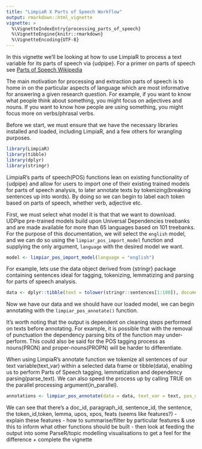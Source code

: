 ```yaml
---
title: "LimpiaR X Parts of Speech Workflow"
output: rmarkdown::html_vignette
vignette: >
  %\VignetteIndexEntry{processing_parts_of_speech}
  %\VignetteEngine{knitr::rmarkdown}
  %\VignetteEncoding{UTF-8}
---
```

In this vignette we'll be looking at how to use LimpiaR to process a text variable for its parts of speech via {udpipe}. For a primer on parts of speech see [Parts of Speech Wikipedia](https://en.wikipedia.org/wiki/Part_of_speech)

The main motivation for processing and extraction parts of speech is to home in on the particular aspects of language which are most informative for answering a given research question. For example, if you want to know what people think about something, you might focus on adjectives and nouns. If you want to know how people are using something, you might focus more on verbs/phrasal verbs.

Before we start, we must ensure that we have the necessary libraries installed and loaded, including LimpiaR, and a few others for wrangling purposes.
```r
library(LimpiaR)
library(tibble)
library(dplyr)
library(stringr)
```
LimpiaR's parts of speech(POS) functions lean on existing functionality of {udpipe} and allow for users to import one of their existing trained models for parts of speech analysis, to later annotate texts by tokenizing(breaking sentences up into words). By doing so we can begin to label each token based on parts of speech, whether verb, adjective etc.

First, we must select what model it is that that we want to download. UDPipe pre-trained models build upon  Universal Dependencies treebanks and are made available for more than 65 languages based on 101 treebanks. For the purpose of this documentation, we will select the `english` model, and we can do so using the `limpiar_pos_import_model` function and supplying the only argument, `language` with the desired model we want.

```r
model <- limpiar_pos_import_model(language = "english")
```
 
For example, lets use the data object derived from {stringr} package containing sentences ideal for tagging, tokenizing, lemmatizing and parsing for parts of speech analysis.
```r
data <- dplyr::tibble(text = tolower(stringr::sentences[1:100]), document = 1:100)
```

Now we have our data and we should have our loaded model, we can begin annotating with the `limpiar_pos_annotate()` function. 

It's worth noting that the output is dependent on cleaning steps performed on texts before annotating. For example, it is possible that with the removal of punctuation the dependency parsing bits of the function may under-perform. This could also be said for the POS tagging process as nouns(PRON) and proper-nouns(PROPN) will be harder to differentiate.

When using LimpiaR's annotate function we tokenize all sentences of our text variable(text_var) within a selected data frame or tibble(data), enabling us to perform Parts of Speech tagging, lemmatization and dependency parsing(parse_text). We can also speed the process up by calling TRUE on the parallel processing argument(in_parallel).

```r
annotations <- limpiar_pos_annotate(data = data, text_var = text, pos_model = model, in_parallel = FALSE, parse_text = TRUE, id_var = "document")
```

We can see that there's a doc_id, paragraph_id, sentence_id, the sentence, the token_id,token, lemma, upos, xpos, feats (seems like features?) 
- explain these features
- how to summarise/filter by particular features & use this to inform what other functions should be built 
- then look at feeding the output into some ParseR/topic modelling visualisations to get a feel for the difference + complete the vignette
